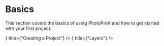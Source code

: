
# Basics

This section covers the basics of using PhotoProX and how to get started with your first project.

<Cards>
  <Card
    href={"/basics/creating_a_project"}
    icon={
      <FileIcon
        style={{
          width: 24,
          height: 24,
        }}
      />
    }
    title={"Creating a Project"}
  />
  <Card
    href={"/basics/layers"}
    icon={
      <LayersIcon
        style={{
          width: 24,
          height: 24,
        }}
      />
    }
    title={"Layers"}
  />
</Cards>
